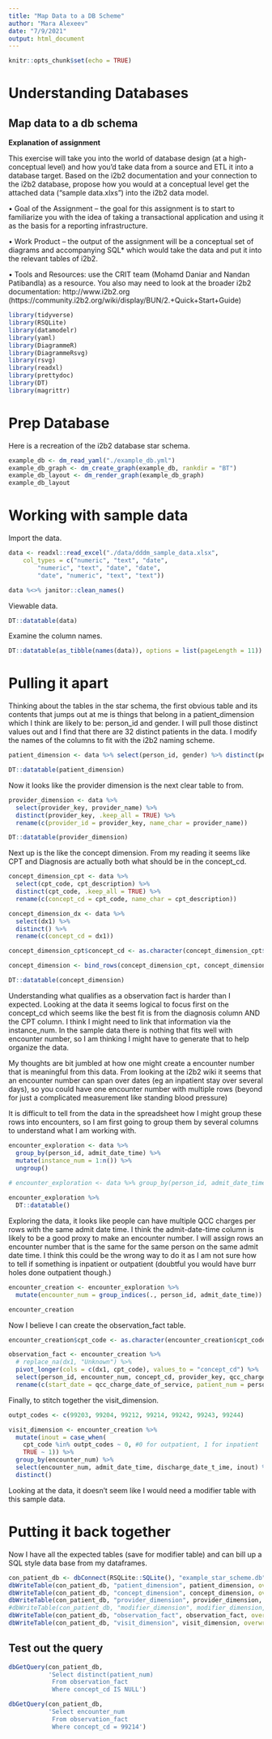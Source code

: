 ```yaml
---
title: "Map Data to a DB Scheme"
author: "Mara Alexeev"
date: "7/9/2021"
output: html_document
---
```


```r
knitr::opts_chunk$set(echo = TRUE)
```

# Understanding Databases

## Map data to a db schema 

**Explanation of assignment**

This exercise will take you into the world of database design (at a high-conceptual level) and how you’d take data from a source and ETL it into a database target.  Based on the i2b2 documentation and your connection to the i2b2 database, propose how you would at a conceptual level get the attached data (“sample data.xlxs”) into the i2b2 data model.

•	Goal of the Assignment – the goal for this assignment is to start to familiarize you with the idea of taking a transactional application and using it as the basis for a reporting infrastructure.

•	Work Product – the output of the assignment will be a conceptual set of diagrams and accompanying SQL* which would take the data and put it into the relevant tables of i2b2.

•	Tools and Resources: use the CRIT team (Mohamd Daniar and Nandan Patibandla) as a resource.  You also may need to look at the broader i2b2 documentation: http://www.i2b2.org (https://community.i2b2.org/wiki/display/BUN/2.+Quick+Start+Guide)

```r
library(tidyverse)
library(RSQLite)
library(datamodelr)
library(yaml)
library(DiagrammeR)
library(DiagrammeRsvg)
library(rsvg)
library(readxl)
library(prettydoc)
library(DT)
library(magrittr)
```


# Prep Database

Here is a recreation of the i2b2 database star schema. 

```r
example_db <- dm_read_yaml("./example_db.yml")
example_db_graph <- dm_create_graph(example_db, rankdir = "BT")
example_db_layout <- dm_render_graph(example_db_graph)
example_db_layout
```

# Working with sample data

Import the data. 

```r

data <- readxl::read_excel("./data/dddm_sample_data.xlsx", 
    col_types = c("numeric", "text", "date", 
        "numeric", "text", "date", "date", 
        "date", "numeric", "text", "text"))

data %<>% janitor::clean_names() 
```

Viewable data.
```r

DT::datatable(data)

```


Examine the column names.

```r
DT::datatable(as_tibble(names(data)), options = list(pageLength = 11))
```

# Pulling it apart

Thinking about the tables in the star schema, the first obvious table and its contents that jumps out at me is things that belong in a patient_dimension which I think are likely to be: person_id and gender. I will pull those distinct values out and I find that there are 32 distinct patients in the data. I modify the names of the columns to fit with the i2b2 naming scheme.

```r

patient_dimension <- data %>% select(person_id, gender) %>% distinct(person_id, .keep_all = TRUE) %>% rename(c(patient_num = person_id, sex_cd = gender))

DT::datatable(patient_dimension)
```

Now it looks like the provider dimension is the next clear table to from. 

```r

provider_dimension <- data %>% 
  select(provider_key, provider_name) %>% 
  distinct(provider_key, .keep_all = TRUE) %>% 
  rename(c(provider_id = provider_key, name_char = provider_name))

DT::datatable(provider_dimension)
```

Next up is the like the concept dimension. From my reading it seems like CPT and Diagnosis are actually both what should be in the concept_cd. 

```r

concept_dimension_cpt <- data %>% 
  select(cpt_code, cpt_description) %>% 
  distinct(cpt_code, .keep_all = TRUE) %>% 
  rename(c(concept_cd = cpt_code, name_char = cpt_description))

concept_dimension_dx <- data %>% 
  select(dx1) %>% 
  distinct() %>% 
  rename(c(concept_cd = dx1))

concept_dimension_cpt$concept_cd <- as.character(concept_dimension_cpt$concept_cd)

concept_dimension <- bind_rows(concept_dimension_cpt, concept_dimension_dx)

DT::datatable(concept_dimension)

```


Understanding what qualifies as a observation fact is harder than I expected. Looking at the data it seems logical to focus first on the concept_cd which seems like the best fit is from the diagnosis column AND the CPT column. I think I might need to link that information via the instance_num. In the sample data there is nothing that fits well with encounter number, so I am thinking I might have to generate that to help organize the data. 

My thoughts are bit jumbled at how one might create a encounter number that is meaningful from this data. From looking at the i2b2 wiki it seems that an encounter number can span over dates (eg an inpatient stay over several days), so you could have one encounter number with multiple rows (beyond for just a complicated measurement like standing blood pressure)

It is difficult to tell from the data in the spreadsheet how I might group these rows into encounters, so I am first going to group them by several columns to understand what I am working with. 

```r

encounter_exploration <- data %>% 
  group_by(person_id, admit_date_time) %>%
  mutate(instance_num = 1:n()) %>% 
  ungroup() 
  
# encounter_exploration <- data %>% group_by(person_id, admit_date_time) %>% summarise(count = n()) %>% arrange(desc(person_id)) %>% DT::datatable()

encounter_exploration %>% 
  DT::datatable()
```

Exploring the data, it looks like people can have multiple QCC charges per rows with the same admit date time. I think the admit-date-time column is likely to be a good proxy to make an encounter number. I will assign rows an encounter number that is the same for the same person on the same admit date time. I think this could be the wrong way to do it as I am not sure how to tell if something is inpatient or outpatient (doubtful you would have burr holes done outpatient though.)

```r
encounter_creation <- encounter_exploration %>% 
  mutate(encounter_num = group_indices(., person_id, admit_date_time))

encounter_creation
```
Now I believe I can create the observation_fact table. 
```r
encounter_creation$cpt_code <- as.character(encounter_creation$cpt_code)

observation_fact <- encounter_creation %>% 
  # replace_na(dx1, "Unknown") %>% 
  pivot_longer(cols = c(dx1, cpt_code), values_to = "concept_cd") %>% 
  select(person_id, encounter_num, concept_cd, provider_key, qcc_charge_date_of_service, instance_num) %>% 
  rename(c(start_date = qcc_charge_date_of_service, patient_num = person_id, provider_id = provider_key)) 
```

Finally, to stitch together the visit_dimension. 

```r
outpt_codes <- c(99203, 99204, 99212, 99214, 99242, 99243, 99244)

visit_dimension <- encounter_creation %>% 
  mutate(inout = case_when(
    cpt_code %in% outpt_codes ~ 0, #0 for outpatient, 1 for inpatient
    TRUE ~ 1)) %>% 
  group_by(encounter_num) %>% 
  select(encounter_num, admit_date_time, discharge_date_t_ime, inout) %>% 
  distinct()
```

Looking at the data, it doesn't seem like I would need a modifier table with this sample data. 


# Putting it back together

Now I have all the expected tables (save for modifier table) and can bill up a SQL style data base from my dataframes.

```r
con_patient_db <- dbConnect(RSQLite::SQLite(), "example_star_scheme.db")
dbWriteTable(con_patient_db, "patient_dimension", patient_dimension, overwrite = TRUE)
dbWriteTable(con_patient_db, "concept_dimension", concept_dimension, overwrite = TRUE)
dbWriteTable(con_patient_db, "provider_dimension", provider_dimension, overwrite = TRUE)
#dbWriteTable(con_patient_db, "modifier_dimension", modifier_dimension, overwrite = TRUE)
dbWriteTable(con_patient_db, "observation_fact", observation_fact, overwrite = TRUE)
dbWriteTable(con_patient_db, "visit_dimension", visit_dimension, overwrite = TRUE)
```

## Test out the query

```r
dbGetQuery(con_patient_db, 
           'Select distinct(patient_num)
            From observation_fact
            Where concept_cd IS NULL')
```

```r
dbGetQuery(con_patient_db, 
           'Select encounter_num
            From observation_fact
            Where concept_cd = 99214')
```
